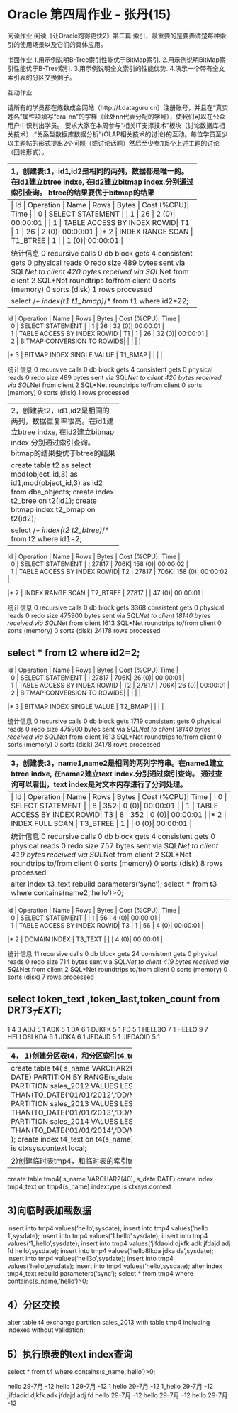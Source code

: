 Oracle 第四周作业 - 张丹(15)
========================================================

阅读作业 阅读《让Oracle跑得更快2》第二篇 索引，最重要的是要弄清楚每种索引的使用场景以及它们的具体应用。


书面作业 
1.用示例说明B-Tree索引性能优于BitMap索引.
2.用示例说明BitMap索引性能优于B-Tree索引.
3.用示例说明全文索引的性能优势.
4.演示一个带有全文索引表的分区交换例子。


互动作业 

请所有的学员都在炼数成金网站（http://f.dataguru.cn）注册账号，并且在“真实姓名”属性项填写“ora-nn”的字样（此处nn代表分配的学号），使我们可以在公众用户中识别出学员。 要求大家在本周参与“相关IT支撑技术”板块（讨论数据库相关技术）,"关系型数据库数据分析"(OLAP相关技术的讨论)的互动。每位学员至少以主题帖的形式提出2个问题（或讨论话题）然后至少参加5个上述主题的讨论（回帖形式）。

--------------------------------
1，创建表t1，id1,id2是相同的两列，数据都是唯一的。在id1建立btree indxe, 在id2建立bitmap index.分别通过索引查询。
btree的结果要优于bitmap的结果

create table t1 as select object_id as id1,object_id as id2 from dba_objects;
create index t1_btree on t1(id1);
create bitmap index t1_bmap on t1(id2);

select * from t1 where id1=22;
------------------------------------------------------------
| Id  | Operation                   | Name     | Rows  | Bytes | Cost (%CPU)| Time     |
|   0 | SELECT STATEMENT            |          |     1 |    26 |     2   (0)| 00:00:01 |
|   1 |  TABLE ACCESS BY INDEX ROWID| T1       |     1 |    26 |     2   (0)| 00:00:01 |
|*  2 |   INDEX RANGE SCAN          | T1_BTREE |     1 |       |     1   (0)| 00:00:01 |


统计信息
          0  recursive calls
          0  db block gets
          4  consistent gets
          0  physical reads
          0  redo size
        489  bytes sent via SQL*Net to client
        420  bytes received via SQL*Net from client
          2  SQL*Net roundtrips to/from client
          0  sorts (memory)
          0  sorts (disk)
          1  rows processed


select /*+ index(t1 t1_bmap)*/* from t1 where id2=22;
------------------------------------------------------------
| Id  | Operation                    | Name    | Rows  | Bytes | Cost (%CPU)| Time     |
|   0 | SELECT STATEMENT             |         |     1 |    26 |    32   (0)| 00:00:01 |
|   1 |  TABLE ACCESS BY INDEX ROWID | T1      |     1 |    26 |    32   (0)| 00:00:01 |
|   2 |   BITMAP CONVERSION TO ROWIDS|         |       |       |            |
|*  3 |    BITMAP INDEX SINGLE VALUE | T1_BMAP |       |       |            |

统计信息
          0  recursive calls
          0  db block gets
          4  consistent gets
          0  physical reads
          0  redo size
        489  bytes sent via SQL*Net to client
        420  bytes received via SQL*Net from client
          2  SQL*Net roundtrips to/from client
          0  sorts (memory)
          0  sorts (disk)
          1  rows processed






-----------------------------------
2，创建表t2，id1,id2是相同的两列，数据重复率很高。在id1建立btree indxe, 在id2建立bitmap index.分别通过索引查询。
bitmap的结果要优于btree的结果

create table t2 as select mod(object_id,3) as id1,mod(object_id,3) as id2 from dba_objects;
create index t2_bree on t2(id1);
create bitmap index t2_bmap on t2(id2);

select /*+ index(t2 t2_btree)*/* from t2 where id1=2;
--------------------------------------------------

| Id  | Operation                   | Name     | Rows  | Bytes | Cost (%CPU)| Time     |
|   0 | SELECT STATEMENT            |          | 27817 |   706K|   158   (0)| 00:00:02 |
|   1 |  TABLE ACCESS BY INDEX ROWID| T2       | 27817 |   706K|   158   (0)| 00:00:02 |
|*  2 |   INDEX RANGE SCAN          | T2_BTREE | 27817 |       |    47   (0)| 00:00:01 |

统计信息
          0  recursive calls
          0  db block gets
       3368  consistent gets
          0  physical reads
          0  redo size
     475900  bytes sent via SQL*Net to client
      18140  bytes received via SQL*Net from client
       1613  SQL*Net roundtrips to/from client
          0  sorts (memory)
          0  sorts (disk)
      24178  rows processed


select * from t2 where id2=2;
--------------------------------

| Id  | Operation                    | Name    | Rows  | Bytes | Cost (%CPU)|Time     |
|   0 | SELECT STATEMENT             |         | 27817 |   706K|    26   (0)| 00:00:01 |
|   1 |  TABLE ACCESS BY INDEX ROWID | T2      | 27817 |   706K|    26   (0)| 00:00:01 |
|   2 |   BITMAP CONVERSION TO ROWIDS|         |       |       |            |
|*  3 |    BITMAP INDEX SINGLE VALUE | T2_BMAP |       |       |            |

统计信息
          0  recursive calls
          0  db block gets
       1719  consistent gets
          0  physical reads
          0  redo size
     475900  bytes sent via SQL*Net to client
      18140  bytes received via SQL*Net from client
       1613  SQL*Net roundtrips to/from client
          0  sorts (memory)
          0  sorts (disk)
      24178  rows processed

-------------------------------------
3，创建表t3，name1,name2是相同的两列字符串。在name1建立btree indxe, 在name2建立text index.分别通过索引查询。
通过查询可以看出，text index是对文本内存进行了分词处理。


create table t3(name1 varchar(40),name2 varchar(40));
create index t3_btree on t3(name1);
create index t3_text on t3(name2) indextype is ctxsys.context

insert into t3 values('hello','hello');
insert into t3 values('hello 1','hello 1');
insert into t3 values('1 hello','1 hello');
insert into t3 values('1_hello','1_hello');
insert into t3 values('jifdaoid djkfk adk jfdajd adj fd  hello','jifdaoid djkfk adk jfdajd adj fd hello');
insert into t3 values('hello8lkda jdka da','hello8lkda jdka da');
insert into t3 values('hell3o','hell3o');
insert into t3 values('hello','hello');
insert into t3 values('hello','hello');



select * from t3 where name1 like '%hello%';
------------------------------------------------------------------------------
| Id  | Operation                   | Name     | Rows  | Bytes | Cost (%CPU)| Time     |
|   0 | SELECT STATEMENT            |          |     8 |   352 |     0   (0)| 00:00:01 |
|   1 |  TABLE ACCESS BY INDEX ROWID| T3       |     8 |   352 |     0   (0)| 00:00:01 |
|*  2 |   INDEX FULL SCAN           | T3_BTREE |     1 |       |     0   (0)| 00:00:01 |

统计信息
          0  recursive calls
          0  db block gets
          4  consistent gets
          0  physical reads
          0  redo size
        757  bytes sent via SQL*Net to client
        419  bytes received via SQL*Net from client
          2  SQL*Net roundtrips to/from client
          0  sorts (memory)
          0  sorts (disk)
          8  rows processed




alter index t3_text rebuild parameters('sync');
select * from t3 where contains(name2,'hello')>0;
--------------------------------------------------------------------------------
| Id  | Operation                   | Name    | Rows  | Bytes | Cost (%CPU)| Time     |
|   0 | SELECT STATEMENT            |         |     1 |    56 |     4   (0)| 00:00:01 |
|   1 |  TABLE ACCESS BY INDEX ROWID| T3      |     1 |    56 |     4   (0)| 00:00:01 |
|*  2 |   DOMAIN INDEX              | T3_TEXT |       |       |     4   (0)| 00:00:01 |

统计信息
         11  recursive calls
          0  db block gets
         24  consistent gets
          0  physical reads
          0  redo size
        714  bytes sent via SQL*Net to client
        419  bytes received via SQL*Net from client
          2  SQL*Net roundtrips to/from client
          0  sorts (memory)
          0  sorts (disk)
          7  rows processed


select token_text ,token_last,token_count from DR$T3_TEXT$I;
------------------------------------------------------
1  4	3
ADJ	5	1
ADK	5	1
DA	6	1
DJKFK	5	1
FD	5	1
HELL3O	7	1
HELLO	9	7
HELLO8LKDA	6	1
JDKA	6	1
JFDAJD	5	1
JIFDAOID	5	1

--------------------------------------
4，
1)创建分区表t4，和分区索引t4_text
---------------------------------------
create table t4(
s_name VARCHAR2(40),
s_date DATE)
PARTITION BY RANGE(s_date)
(
PARTITION sales_2012 VALUES LESS THAN(TO_DATE('01/01/2012','DD/MM/YYYY')),
PARTITION sales_2013 VALUES LESS THAN(TO_DATE('01/01/2013','DD/MM/YYYY')),
PARTITION sales_2014 VALUES LESS THAN(TO_DATE('01/01/2014','DD/MM/YYYY'))
);
create index t4_text on t4(s_name) indextype is ctxsys.context local;

2)创建临时表tmp4，和临时表的索引tmp4_text
------------------------------------------
create table tmp4(
s_name VARCHAR2(40),
s_date DATE)
create index tmp4_text on tmp4(s_name) indextype is ctxsys.context

3)向临时表加载数据
---------------------------
insert into tmp4 values('hello',sysdate);
insert into tmp4 values('hello 1',sysdate);
insert into tmp4 values('1 hello',sysdate);
insert into tmp4 values('1_hello',sysdate);
insert into tmp4 values('jifdaoid djkfk adk jfdajd adj fd  hello',sysdate);
insert into tmp4 values('hello8lkda jdka da',sysdate);
insert into tmp4 values('hell3o',sysdate);
insert into tmp4 values('hello',sysdate);
insert into tmp4 values('hello',sysdate);
alter index tmp4_text rebuild parameters('sync');
select * from tmp4 where contains(s_name,'hello')>0;

4）分区交换
-----------------------
alter table t4 exchange partition sales_2013 with table tmp4 including indexes without validation;

5）执行原表的text index查询
----------------------------
select * from t4 where contains(s_name,'hello')>0;

hello     29-7月 -12
hello 1	  29-7月 -12
1 hello	  29-7月 -12
1_hello	  29-7月 -12
jifdaoid djkfk adk jfdajd adj fd  hello	29-7月 -12
hello	    29-7月 -12
hello	    29-7月 -12






